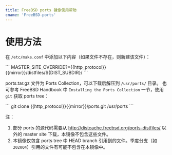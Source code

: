 ```yaml
---
title: FreeBSD ports 镜像使用帮助
cname: 'FreeBSD-ports'
---
```


使用方法
========

在 `/etc/make.conf` 中添加以下内容（如果文件不存在，则新建该文件）：

<CodeBlock>
```
MASTER_SITE_OVERRIDE?={{http_protocol}}{{mirror}}/distfiles/${DIST_SUBDIR}/
```
</CodeBlock>

ports.tar.gz 文件为 Ports Collection，可以下载后解压到 `/usr/ports/` 目录。
也可参考 FreeBSD Handbook 中 `Installing the Ports Collection` 一节，使用 `git` 获取 ports tree：

<CodeBlock>
```
git clone {{http_protocol}}{{mirror}}/ports.git /usr/ports
```
</CodeBlock>

注：
  1. 部分 ports 的源代码需要从 http://distcache.freebsd.org/ports-distfiles/ 以外的 master site 下载，本镜像不包含这些文件。
  2. 本镜像仅包含 ports tree 中 HEAD branch 引用到的文件。季度分支（如 `2020Q4`）引用的文件有可能不包含在本镜像中。

